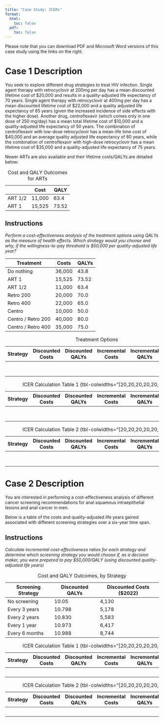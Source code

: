 ```yaml
---
title: "Case Study: ICERs"
format:
  html:
    toc: false
  pdf:
    toc: false
---
```


::: callout-important
Please note that you can download PDF and Microsoft Word versions of this case study using the links on the right.
:::

# Case 1 Description

You seek to explore different drug strategies to treat HIV infection. Single agent therapy with retrocyclovir at 200mg per day has a mean discounted lifetime cost of \$20,000 and results in a quality-adjusted life expectancy of 70 years. Single agent therapy with retrocyclovir at 400mg per day has a mean discounted lifetime cost of \$22,000 and a quality adjusted life expectancy of 65 years (given the increased incidence of side effects with the higher dose). Another drug, centroflexavir (which comes only in one dose of 250 mg/day) has a mean total lifetime cost of \$10,000 and a quality-adjusted life expectancy of 50 years. The combination of centroflexavir with low-dose retrocyclovir has a mean-life time cost of \$40,000 and an average quality adjusted life expectancy of 80 years, while the combination of centroflexavir with high-dose retrocyclovir has a mean lifetime cost of \$35,000 and a quality-adjusted life expectancy of 75 years.

Newer ARTs are also available and their lifetime costs/QALYs are detailed below:

|         | Cost   | QALY  |
|---------|--------|-------|
| ART 1/2 | 11,000 | 63.4  |
| ART 1   | 15,525 | 73.52 |

: Cost and QALY Outcomes for ARTs

## Instructions

*Perform a cost-effectiveness analysis of the treatment options using QALYs as the measure of health effects. Which strategy would you choose and why, if the willingness-to-pay threshold is \$50,000 per quality-adjusted life year?*

| Treatment          | Costs  | QALYs |
|--------------------|--------|-------|
| Do nothing         | 36,000 | 43.8  |
| ART 1              | 15,525 | 73.52 |
| ART 1/2            | 11,000 | 63.4  |
| Retro 200          | 20,000 | 70.0  |
| Retro 400          | 22,000 | 65.0  |
| Centro             | 10,000 | 50.0  |
| Centro / Retro 200 | 40,000 | 80.0  |
| Centro / Retro 400 | 35,000 | 75.0  |

<!-- ![](images/cs_icer_ans_1.1.png)    -->

<!-- ![](images/cs_icer_ans_1.1.2.png)   -->

<!-- ![](images/cs_icer_ans_1.1.3.png)    -->

<!-- ![](images/cs_icer_ans_1.1.4.png)    -->

| Strategy | Discounted Costs | Discounted QALYs | Incremental Costs | Incremental QALYs | ICER (\$/QALY) |
|------------|------------|------------|------------|------------|------------|
|          |                  |                  |                   |                   |                |
|          |                  |                  |                   |                   |                |
|          |                  |                  |                   |                   |                |
|          |                  |                  |                   |                   |                |
|          |                  |                  |                   |                   |                |
|          |                  |                  |                   |                   |                |
|          |                  |                  |                   |                   |                |
|          |                  |                  |                   |                   |                |

: Treatment Options

| Strategy | Discounted Costs | Discounted QALYs | Incremental Costs | Incremental QALYs | ICER (\$/QALY) |
|------------|------------|------------|------------|------------|------------|
|          |                  |                  |                   |                   |                |
|          |                  |                  |                   |                   |                |
|          |                  |                  |                   |                   |                |
|          |                  |                  |                   |                   |                |
|          |                  |                  |                   |                   |                |
|          |                  |                  |                   |                   |                |
|          |                  |                  |                   |                   |                |
|          |                  |                  |                   |                   |                |

: ICER Calculation Table 1 {tbl-colwidths="\[20,20,20,20,20,20\]"}

| Strategy | Discounted Costs | Discounted QALYs | Incremental Costs | Incremental QALYs | ICER (\$/QALY) |
|------------|------------|------------|------------|------------|------------|
|          |                  |                  |                   |                   |                |
|          |                  |                  |                   |                   |                |
|          |                  |                  |                   |                   |                |
|          |                  |                  |                   |                   |                |
|          |                  |                  |                   |                   |                |
|          |                  |                  |                   |                   |                |
|          |                  |                  |                   |                   |                |
|          |                  |                  |                   |                   |                |

: ICER Calculation Table 2 {tbl-colwidths="\[20,20,20,20,20,20\]"}

# Case 2 Description

You are interested in performing a cost-effectiveness analysis of different cancer screening recommendations for anal squamous intraepithelial lesions and anal cancer in men.

Below is a table of the costs and quality-adjusted life years gained associated with different screening strategies over a six-year time span.

## Instructions

*Calculate incremental cost-effectiveness ratios for each strategy and determine which screening strategy you would choose if, as a decision maker, you were prepared to pay \$50,000/QALY (using discounted quality-adjusted life years)*

<!-- ![](images/cs_icer_ans_2.1.png) -->

| Screening Strategy | Discounted QALYs | Discounted Costs (\$2022) |
|--------------------|------------------|---------------------------|
| No screening       | 10.05            | 4,130                     |
| Every 3 years      | 10.798           | 5,178                     |
| Every 2 years      | 10.830           | 5,583                     |
| Every 1 year       | 10.973           | 6,417                     |
| Every 6 months     | 10.988           | 8,744                     |

: Cost and QALY Outcomes, by Strategy

| Strategy | Discounted Costs | Discounted QALYs | Incremental Costs | Incremental QALYs | ICER (\$/QALY) |
|------------|------------|------------|------------|------------|------------|
|          |                  |                  |                   |                   |                |
|          |                  |                  |                   |                   |                |
|          |                  |                  |                   |                   |                |
|          |                  |                  |                   |                   |                |
|          |                  |                  |                   |                   |                |

: ICER Calculation Table 1 {tbl-colwidths="\[20,20,20,20,20,20\]"}

| Strategy | Discounted Costs | Discounted QALYs | Incremental Costs | Incremental QALYs | ICER (\$/QALY) |
|------------|------------|------------|------------|------------|------------|
|          |                  |                  |                   |                   |                |
|          |                  |                  |                   |                   |                |
|          |                  |                  |                   |                   |                |
|          |                  |                  |                   |                   |                |
|          |                  |                  |                   |                   |                |

: ICER Calculation Table 2 {tbl-colwidths="\[20,20,20,20,20,20\]"}
